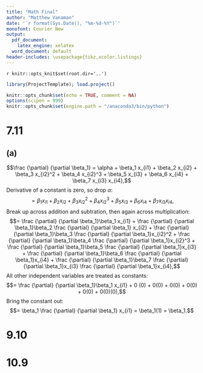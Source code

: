 ```yaml
---
title: "Math Final"
author: "Matthew Vanaman"
date: '`r format(Sys.Date(), "%m-%d-%Y")`'
monofont: Courier New
output:
  pdf_document: 
    latex_engine: xelatex
  word_document: default
header-includes: \usepackage{tikz,xcolor,listings}
---
```

`r knitr::opts_knit$set(root.dir='..')`

```r
library(ProjectTemplate); load.project()
```

```r
knitr::opts_chunk$set(echo = TRUE, comment = NA)
options(scipen = 999)
knitr::opts_chunk$set(engine.path = "/anaconda3/bin/python")
```


# 7.11

## (a)

$$\frac {\partial} {\partial \beta_1} = \alpha + \beta_1 x_{i1} + \beta_2 x_{i2} + \beta_3 x_{i2}^2 + \beta_4 x_{i2}^3 + \beta_5 x_{i3} + \beta_6 x_{i4} + \beta_7 x_{i3} x_{i4},$$
Derivative of a constant is zero, so drop $\alpha$:
$$= \beta_1 x_{i1} + \beta_2 x_{i2} + \beta_3 x_{i2}^2 + \beta_4 x_{i2}^3 + \beta_5 x_{i3} + \beta_6 x_{i4} + \beta_7 x_{i3} x_{i4},$$
Break up across addition and subtration, then again across multiplication:
$$= \frac {\partial} {\partial \beta_1}\beta_1  x_{i1} + \frac {\partial} {\partial \beta_1}\beta_2 \frac {\partial} {\partial \beta_1} x_{i2} + \frac {\partial} {\partial \beta_1}\beta_3 \frac {\partial} {\partial \beta_1}x_{i2}^2 + \frac {\partial} {\partial \beta_1}\beta_4 \frac {\partial} {\partial \beta_1}x_{i2}^3 + \frac {\partial} {\partial \beta_1}\beta_5 \frac {\partial} {\partial \beta_1}x_{i3} + \frac {\partial} {\partial \beta_1}\beta_6 \frac {\partial} {\partial \beta_1}x_{i4} + \frac {\partial} {\partial \beta_1}\beta_7 \frac {\partial} {\partial \beta_1}x_{i3} \frac {\partial} {\partial \beta_1}x_{i4},$$
All other independent variables are treated as constants:
$$= \frac {\partial} {\partial \beta_1}\beta_1 x_{i1} + 0 (0) + 0(0) + 0(0) + 0(0) + 0(0) + 0(0)(0),$$
Bring the constant out:
$$= \beta_1 \frac {\partial} {\partial \beta_1} x_{i1} = \beta_1(1) = \beta_1.$$











# 9.10


# 10.9
